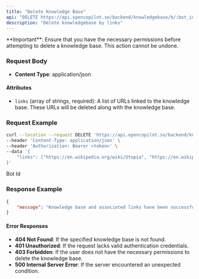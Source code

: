 ---
title: "Delete Knowledge Base"
api: "DELETE https://api.opencopilot.so/backend/knowledgebase/b/:bot_id"
description: "Delete knowledgebase by links"
---

<Warning>
**Important**: Ensure that you have the necessary permissions before attempting to delete a knowledge base. This action cannot be undone.
</Warning>

### Request Body

- **Content Type**: application/json

#### Attributes

- `links` (array of strings, required): A list of URLs linked to the knowledge base. These URLs will be deleted along with the knowledge base.

### Request Example

```bash
curl --location --request DELETE 'https://api.opencopilot.so/backend/knowledgebase/b/:bot_id' \
--header 'Content-Type: application/json' \
--header 'Authorization: Bearer <token>' \
--data '{
    "links": ["https://en.wikipedia.org/wiki/Utopia", "https://en.wikipedia.org/wiki/Utopian_and_dystopian_fiction"]
}'
```

<ParamField path="bot_id" name="bot_id" type="string">
  Bot Id
</ParamField>

### Response Example

```json
{
    "message": "Knowledge base and associated links have been successfully deleted."
}
```

#### Error Responses

- **404 Not Found**: If the specified knowledge base is not found.
- **401 Unauthorized**: If the request lacks valid authentication credentials.
- **403 Forbidden**: If the user does not have the necessary permissions to delete the knowledge base.
- **500 Internal Server Error**: If the server encountered an unexpected condition.
```